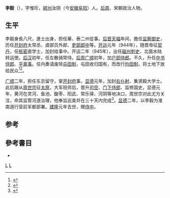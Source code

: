{{otheruses|李穀}}

'''李穀'''（{{bd|903年||960年||}}），字惟珍，[[颍州|颍州]]汝阴（今[[安徽|安徽]][[阜阳|阜阳]]）人。[[后周|后周]]、宋朝政治人物。

== 生平 ==
李穀身長八尺，進士出身，担任華、泰二州從事。[[后晋|后晋]][[天福_(后晋)|天福]]年间，擔任[[监察御史|监察御史]]，历任[[开封府|开封府]]太常丞、虞部员外郎、[[吏部|吏部]][[郎中|郎中]]等。[[开运_(后晋)|开运]]元年（944年），随晋帝征[[契丹|契丹]]，任[[枢密|枢密]]直学士，加封给事中。开运二年（945年），出任[[磁州|磁州]][[刺史|刺史]]、北面水陆转运使。[[后汉|后汉]]初年，任左散骑常侍。[[后周|后周]][[广顺|广顺]]初年，加[[户部侍郎|户部侍郎]]。不久，升任[[中书侍郎|中书侍郎]]、[[平章事|平章事]]。任内奏请废除[[屯田制|屯田制]]，屯田收归国有，而改行[[均田制|均田制]]，将土地下放给民众<ref>{{Cite book|title=中国历代人名辞典|last=邱树森主编|first=|publisher=南昌：[[江西教育出版社|江西教育出版社]]|year=1989.03|isbn=7-5392-0396-X|location=|pages=459}}</ref><ref>{{Cite book|title=阜阳文史资料 阜阳古今名人 第1辑|last=王韬主编；安徽省阜阳市政协文史资料委员会编|first=|publisher=|year=1999.01|isbn=|location=|pages=39-40}}</ref>。

[[广顺|广顺]]二年，担任东京留守，掌[[开封府|开封府]]事。[[显德|显德]]元年，加封[[右仆射|右仆射]]、集贤殿大学士。此后跟从[[周世宗|周世宗]]征[[太原|太原]]，大军班师后，晋升[[司空|司空]]、[[门下侍郎|门下侍郎]]、监修国史。显德元年，黄河在灵河、鱼池、酸枣、阳武、常乐驿、河阴等地决口，周世宗对此尤为关注，命其监管河道治理，他奉旨巡查并在三十天内完成<ref>{{Cite book|title=黄河志 11 黄河人文志|last=黄河水利委员会黄河志总编辑室编|first=|publisher=郑州：河南人民出版社|year=1994.10|isbn=7-215-03262-0|location=|pages=98}}</ref>。[[显德|显德]]二年，以李穀为淮南道行营前军都部署。[[建隆|建隆]]元年去世，赠[[侍中|侍中]]。

==参考==
{{reflist}}
==參考書目==
* {{wikisource history|宋史|262}}
{{五代宰相}}
[[Category:宋朝政治人物|L]]
[[Category:后周宰相|L]]